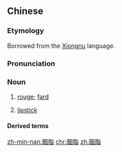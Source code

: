 ==Chinese==
{{zh-forms|alt=焉支,燕支,撚支}}

===Etymology===
Borrowed from the [[Xiongnu]] language.

===Pronunciation===
{{zh-pron
|m=yānzhī,tl=y
|c=jin1 zi1
|h=pfs=yên-chṳ̂
|mn=ian-chi
|cat=n
}}

===Noun===
{{zh-noun}}

# [[rouge]]; [[fard]]
# {{lb|zh|Min Nan}} [[lipstick]]

====Derived terms====
{{zh-der|胭脂菜|胭脂蟲|胭脂紅|胭脂井|胭脂花粉|胭脂虎|胭脂粉}}

[[zh-min-nan:胭脂]]
[[chr:胭脂]]
[[zh:胭脂]]